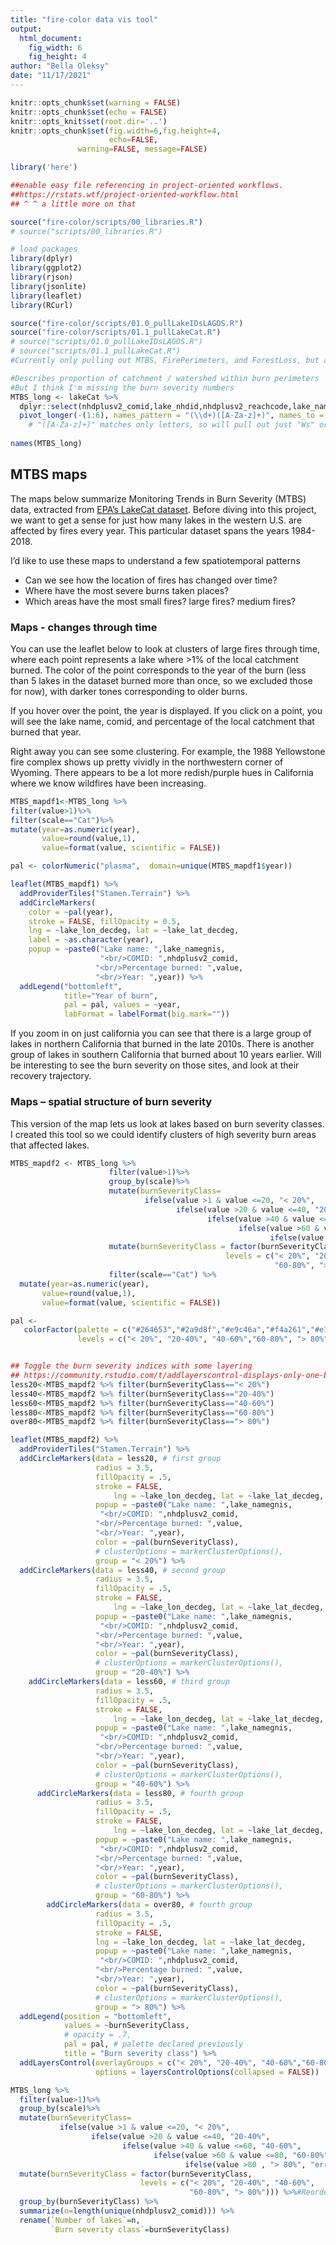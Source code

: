 ```yaml
---
title: "fire-color data vis tool"
output:
  html_document:
    fig_width: 6
    fig_height: 4
author: "Bella Oleksy"
date: "11/17/2021"
---
```


```r
knitr::opts_chunk$set(warning = FALSE)
knitr::opts_chunk$set(echo = FALSE)
knitr::opts_knit$set(root.dir='..')
knitr::opts_chunk$set(fig.width=6,fig.height=4,
                      echo=FALSE, 
               warning=FALSE, message=FALSE) 

```


```r
library('here')

##enable easy file referencing in project-oriented workflows.
##https://rstats.wtf/project-oriented-workflow.html
## ^ ^ a little more on that

source("fire-color/scripts/00_libraries.R")
# source("scripts/00_libraries.R")

# load packages
library(dplyr)
library(ggplot2)
library(rjson)
library(jsonlite)
library(leaflet)
library(RCurl)

```


```r
source("fire-color/scripts/01.0_pullLakeIDsLAGOS.R")
source("fire-color/scripts/01.1_pullLakeCat.R")
# source("scripts/01.0_pullLakeIDsLAGOS.R")
# source("scripts/01.1_pullLakeCat.R")
#Currently only pulling out MTBS, FirePerimeters, and ForestLoss, but all the other data is in that R file and commented out for speed.

```

```r
#Describes proportion of catchment / watershed within burn perimeters
#But I think I'm missing the burn severity numbers 
MTBS_long <- lakeCat %>%
  dplyr::select(nhdplusv2_comid,lake_nhdid,nhdplusv2_reachcode,lake_namegnis, lake_lon_decdeg, lake_lat_decdeg, contains("MTBS"))%>%
  pivot_longer(-(1:6), names_pattern = "(\\d+)([A-Za-z]+)", names_to = c("year","scale"))
    # "([A-Za-z]+)" matches only letters, so will pull out just "Ws" or "Cat". "(\\d+)" matches digits and will pull out the year.
  
names(MTBS_long)
```


<!-- ## Get data -->
<!-- ```{r} -->
<!-- base_url <- "https://data.colorado.gov/resource/j5pc-4t32.json?" -->
<!-- full_url <- paste0(base_url, "station_status=Active", -->
<!--             "&county=BOULDER") -->
<!-- water_data <- getURL(URLencode(full_url)) -->

<!-- # you can then pipe this -->
<!-- water_data_df <- fromJSON(water_data) %>% -->
<!--   flatten(recursive = TRUE) # remove the nested data frame -->

<!-- # turn columns to numeric and remove NA values -->
<!-- water_data_df <- water_data_df %>% -->
<!--   mutate_at(vars(amount, location.latitude, location.longitude), list(as.numeric)) %>% -->
<!--   filter(!is.na(location.latitude)) -->

<!-- str(water_data_df) -->
<!-- ``` -->

<!-- ```{r} -->

<!-- # Specify custom icon -->
<!-- url <- "http://tinyurl.com/jeybtwj" -->
<!-- water <- makeIcon(url, url, 24, 24) -->

<!-- water_locations_map <- leaflet(water_data_df) %>% -->
<!--   addTiles() %>% -->
<!--   addCircleMarkers(lng = ~location.longitude, -->
<!--                    lat = ~location.latitude) %>% -->
<!--   addMarkers(lng = ~location.longitude, lat = ~location.latitude, icon=water, -->
<!--              popup = ~paste0(station_name, -->
<!--                            "<br/>Discharge: ", -->
<!--                            amount)) %>% -->
<!--   #Add both station name and discharge. <br/> is a line break in html. -->
<!--   addProviderTiles("Stamen.Terrain") -->

<!-- water_locations_map -->

<!-- pal <- colorFactor(c("navy", "red", "green"), -->
<!--                    domain = unique(water_data_df$station_type)) -->
<!-- unique_markers_map_2 <- leaflet(water_data_df) %>% -->
<!--   addProviderTiles("Stamen.Terrain") %>% -->
<!--   addCircleMarkers( -->
<!--     color = ~pal(station_type), -->
<!--     stroke = FALSE, fillOpacity = 0.5, -->
<!--     lng = ~location.longitude, lat = ~location.latitude, -->
<!--     label = ~as.character(station_type), -->
<!--     popup = ~paste0(station_name, -->
<!--                            "<br/>Discharge: ", -->
<!--                            amount) -->
<!--   ) -->
<!-- unique_markers_map_2 -->
<!-- ``` -->

## MTBS maps


The maps below summarize Monitoring Trends in Burn Severity (MTBS) data, extracted from [EPA's LakeCat dataset](https://www.epa.gov/national-aquatic-resource-surveys/lakecat-dataset-0). Before diving into this project, we want to get a sense for just how many lakes in the western U.S. are affected by fires every year. This particular dataset spans the years 1984-2018. 

I'd like to use these maps to understand a few spatiotemporal patterns

- Can we see how the location of fires has changed over time?
- Where have the most severe burns taken places?
- Which areas have the most small fires? large fires? medium fires?

### Maps - changes through time

You can use the leaflet below to look at clusters of large fires through time, where each point represents a lake where >1% of the local catchment burned. The color of the point corresponds to the year of the burn (less than 5 lakes in the dataset burned more than once, so we excluded those for now), with darker tones corresponding to older burns. 

If you hover over the point, the year is displayed. If you click on a point, you will see the lake name, comid, and percentage of the local catchment that burned that year. 

Right away you can see some clustering. For example, the 1988 Yellowstone fire complex shows up pretty vividly in the northwestern corner of Wyoming. There appears to be a lot more redish/purple hues in California where we know wildfires have been increasing. 

```r

MTBS_mapdf1<-MTBS_long %>%
filter(value>1)%>%
filter(scale=="Cat")%>%
mutate(year=as.numeric(year),
       value=round(value,1),
       value=format(value, scientific = FALSE))

pal <- colorNumeric("plasma",  domain=unique(MTBS_mapdf1$year))

leaflet(MTBS_mapdf1) %>%
  addProviderTiles("Stamen.Terrain") %>%
  addCircleMarkers(
    color = ~pal(year),
    stroke = FALSE, fillOpacity = 0.5,
    lng = ~lake_lon_decdeg, lat = ~lake_lat_decdeg,
    label = ~as.character(year),
    popup = ~paste0("Lake name: ",lake_namegnis,
                    "<br/>COMID: ",nhdplusv2_comid,
                   "<br/>Percentage burned: ",value,
                   "<br/>Year: ",year)) %>%
  addLegend("bottomleft",
            title="Year of burn",
            pal = pal, values = ~year,
            labFormat = labelFormat(big.mark="")) 

```

If you zoom in on just california you can see that there is a large group of lakes in northern California that burned in the late 2010s. There is another group of lakes in southern California that burned about 10 years earlier. Will be interesting to see the burn severity on those sites, and look at their recovery trajectory. 


### Maps -- spatial structure of burn severity

This version of the map lets us look at lakes based on burn severity classes. I created this tool so we could identify clusters of high severity burn areas that affected lakes. 

```r
MTBS_mapdf2 <- MTBS_long %>%
                      filter(value>1)%>%
                      group_by(scale)%>%
                      mutate(burnSeverityClass=
                              ifelse(value >1 & value <=20, "< 20%", 
                                     ifelse(value >20 & value <=40, "20-40%", 
                                            ifelse(value >40 & value <=60, "40-60%", 
                                                   ifelse(value >60 & value <=80, "60-80%",
                                                          ifelse(value >80 , "> 80%", "error")))))) %>%
                      mutate(burnSeverityClass = factor(burnSeverityClass,
                                                levels = c("< 20%", "20-40%", "40-60%",
                                                           "60-80%", "> 80%"))) %>% #Reorder factors for plotting
                      filter(scale=="Cat") %>%
  mutate(year=as.numeric(year),
       value=round(value,1),
       value=format(value, scientific = FALSE))

pal <- 
   colorFactor(palette = c("#264653","#2a9d8f","#e9c46a","#f4a261","#e76f51"),
               levels = c("< 20%", "20-40%", "40-60%","60-80%", "> 80%"))


## Toggle the burn severity indices with some layering
## https://community.rstudio.com/t/addlayerscontrol-displays-only-one-base-layer/63899/2
less20<-MTBS_mapdf2 %>% filter(burnSeverityClass=="< 20%")
less40<-MTBS_mapdf2 %>% filter(burnSeverityClass=="20-40%")
less60<-MTBS_mapdf2 %>% filter(burnSeverityClass=="40-60%")
less80<-MTBS_mapdf2 %>% filter(burnSeverityClass=="60-80%")
over80<-MTBS_mapdf2 %>% filter(burnSeverityClass=="> 80%")

leaflet(MTBS_mapdf2) %>%
  addProviderTiles("Stamen.Terrain") %>%
  addCircleMarkers(data = less20, # first group
                   radius = 3.5,
                   fillOpacity = .5,
                   stroke = FALSE,
                       lng = ~lake_lon_decdeg, lat = ~lake_lat_decdeg,
                   popup = ~paste0("Lake name: ",lake_namegnis,
                    "<br/>COMID: ",nhdplusv2_comid,
                   "<br/>Percentage burned: ",value,
                   "<br/>Year: ",year),
                   color = ~pal(burnSeverityClass),
                   # clusterOptions = markerClusterOptions(),
                   group = "< 20%") %>% 
  addCircleMarkers(data = less40, # second group
                   radius = 3.5,
                   fillOpacity = .5,
                   stroke = FALSE,
                       lng = ~lake_lon_decdeg, lat = ~lake_lat_decdeg,
                   popup = ~paste0("Lake name: ",lake_namegnis,
                    "<br/>COMID: ",nhdplusv2_comid,
                   "<br/>Percentage burned: ",value,
                   "<br/>Year: ",year),
                   color = ~pal(burnSeverityClass),
                   # clusterOptions = markerClusterOptions(),
                   group = "20-40%") %>% 
    addCircleMarkers(data = less60, # third group
                   radius = 3.5,
                   fillOpacity = .5,
                   stroke = FALSE,
                       lng = ~lake_lon_decdeg, lat = ~lake_lat_decdeg,
                   popup = ~paste0("Lake name: ",lake_namegnis,
                    "<br/>COMID: ",nhdplusv2_comid,
                   "<br/>Percentage burned: ",value,
                   "<br/>Year: ",year),
                   color = ~pal(burnSeverityClass),
                   # clusterOptions = markerClusterOptions(),
                   group = "40-60%") %>% 
      addCircleMarkers(data = less80, # fourth group
                   radius = 3.5,
                   fillOpacity = .5,
                   stroke = FALSE,
                       lng = ~lake_lon_decdeg, lat = ~lake_lat_decdeg,
                   popup = ~paste0("Lake name: ",lake_namegnis,
                    "<br/>COMID: ",nhdplusv2_comid,
                   "<br/>Percentage burned: ",value,
                   "<br/>Year: ",year),
                   color = ~pal(burnSeverityClass),
                   # clusterOptions = markerClusterOptions(),
                   group = "60-80%") %>% 
        addCircleMarkers(data = over80, # fourth group
                   radius = 3.5,
                   fillOpacity = .5,
                   stroke = FALSE,
                   lng = ~lake_lon_decdeg, lat = ~lake_lat_decdeg,
                   popup = ~paste0("Lake name: ",lake_namegnis,
                    "<br/>COMID: ",nhdplusv2_comid,
                   "<br/>Percentage burned: ",value,
                   "<br/>Year: ",year),
                   color = ~pal(burnSeverityClass),
                   # clusterOptions = markerClusterOptions(),
                   group = "> 80%") %>% 
  addLegend(position = "bottomleft",
            values = ~burnSeverityClass,
            # opacity = .7,
            pal = pal, # palette declared previously
            title = "Burn severity class") %>% 
  addLayersControl(overlayGroups = c("< 20%", "20-40%", "40-60%","60-80%", "> 80%"),
                   options = layersControlOptions(collapsed = FALSE))
```

```r
MTBS_long %>%
  filter(value>1)%>%
  group_by(scale)%>%
  mutate(burnSeverityClass=
           ifelse(value >1 & value <=20, "< 20%", 
                  ifelse(value >20 & value <=40, "20-40%", 
                         ifelse(value >40 & value <=60, "40-60%", 
                                ifelse(value >60 & value <=80, "60-80%",
                                       ifelse(value >80 , "> 80%", "error")))))) %>%
  mutate(burnSeverityClass = factor(burnSeverityClass,
                             levels = c("< 20%", "20-40%", "40-60%",
                                        "60-80%", "> 80%"))) %>%#Reorder factors for plotting
  group_by(burnSeverityClass) %>%
  summarize(n=length(unique(nhdplusv2_comid))) %>%
  rename(`Number of lakes`=n,
         `Burn severity class`=burnSeverityClass)
```
